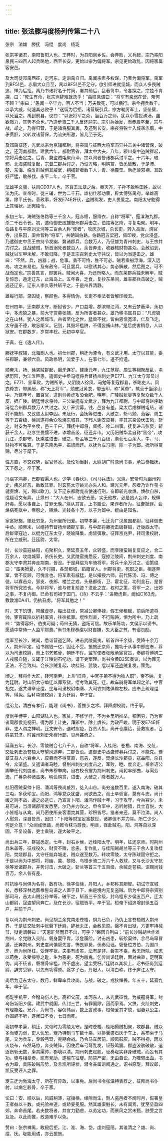 ```yaml
---
---
---
```

title: 张法滕冯度杨列传第二十八
---

张宗　法雄　滕抚　冯绲　度尚　杨琁

张宗字诸君，南阳鲁阳人也。王莽时，为县阳泉乡佐。会莽败，义兵起，宗乃率阳泉民三四百人起兵略地，西至长安，更始以宗为偏将军。宗见更始政乱，因将家属客安邑。

及大司徒邓禹西征，定河东，定诣禹自归。禹闻宗素多权谋，乃表为偏将军。禹军到BF51邑，赤眉大众且至，禹以BF51邑不足守，欲引师进就坚城，而众人多畏贼追，惮为后拒。禹乃书诸将名于竹简，署其前后，乱著笥中，令各探之。宗独不肯探，曰：“死生有命，张宗岂辞难就逸乎！”禹叹息谓曰：“将军有亲弱在营，奈何不顾？”宗曰：“愚闻一卒毕力，百人不当；万夫致死，可以横行。宗今拥兵数千，以承大威，何遽其必败乎！”遂留为后拒。诸营既引兵，宗方勒厉军士，坚垒壁，以死当之。禹到前县，议曰：“以张将军之众，当百万之师，犹以小雪投沸汤，虽欲戮力，其势不全也。”乃遣步骑二千人反还迎宗。宗引兵始发，而赤眉卒至，宗与战，却之，乃得归营，于是诸将服其勇。及还到长安，宗夜将锐士入城袭赤眉，中矛贯胛，又转攻诸营保，为流矢所激，皆几至于死。

及邓禹征还，光武以宗为京辅都尉，将突骑与征西大将军冯异共击关中诸营保，破之，还河南都尉。建武六年，都尉官省，拜太中大夫。八年，颍川桑中盗贼群起，宗将兵击定之。后青、冀盗贼屯聚山泽，宗以谒者督诸郡兵讨平之。十六年，琅邪、北海盗贼复起，宗督二郡兵讨之，乃设方略，明购赏，皆悉破散，于是沛、楚、东海、临淮群贼惧其威武，相捕斩者数千人，青、徐震栗。后迁琅邪相，其政好严猛，敢杀伐。永平二年，卒于官。

法雄字文彊，扶风CD37人也，齐襄王法章之后。秦灭齐，子孙不敢称田姓，故以法为氏。宣帝时，徙三辅，世为二千石。雄初仕郡功曹，辟太傅张禹府，举雄高第，除平氏长。善政事，好发E74E奸伏，盗贼稀发，吏人畏爱之。南阳太守鲍得上其理状，迁宛陵令。

永初三年，海贼张伯路等三千余人，冠赤帻，服绛衣，自称“将军”，寇滨海九郡，杀二千石令长。初，遣侍御史庞雄督州郡兵击之，伯路等乞降，寻复屯聚。明年，伯路复与平原刘文河等三百余人称“使者”，攻厌次城，杀长吏，转入高唐，烧官寺，出系囚，渠帅皆称“将军”，共朝谒伯路。伯路冠五梁冠，佩印绶，党众浸盛。乃遣御史中丞王宗持节发幽、冀诸郡兵，合数万人，乃征雄为青州刺史，与王宗并力讨之。连战破贼，斩首溺死者数百人，余皆奔走，收器械财物甚众。会赦诏到，贼犹以军甲未解，不敢归降。于是王宗召刺史太守共议，皆以为当遂击之。雄曰：“不然，兵，凶器；战，危事。勇不可恃，胜不可必。贼若乘船浮海，深入远岛，攻之未易也。及有赦令，可且罢兵，以慰诱其心，势必解散，然后图之，可不战而定也。”宗善其言，即罢兵。贼闻大喜，乃还所略人。而东莱郡兵独未解甲，贼复惊恐，遁走辽东，止海岛上。五年春，乏食，复抄东莱间，雄率郡兵击破之，贼逃还辽东，辽东人李久等共斩平之，于是州界清静。

雄每行部，录囚徒，察颜色，多得情伪，长吏不奉法者皆解印绶去。

在州四年，迁南郡太守，断狱省少，户口益增。郡滨带江沔，又有云梦薮泽，永初中，多虎狼之暴，前大守赏募张捕，反为所害者甚众。雄乃移书属县曰：“凡虎狼之在山林，犹人之居城市。古者至化之世，猛兽不扰，皆由恩信宽泽，仁及飞走。太守虽不德，敢忘斯义。记到，其毁坏槛阱，不得妄捕山林。”是后虎害稍息，人以狱安。在郡数岁，岁常丰稔。元初中卒官。

子真，在《逸人传》。

滕抚字叔辅，北海剧人也。初仕州郡，稍迁为涿令，有文武才用。太守以其能，委任郡职，兼领六县。风政修明，流爱于人，在事七年，道不拾遗。

顺帝末，扬、徐盗贼群起，磐牙连岁。建康元年，九江范容、周生等相聚反乱，屯据历阳，为江淮巨患，遣御史中丞冯绲将兵督扬州刺史尹E771、九江太守邓显讨之。E771、显军败，为贼所杀。又阴陵人徐凤、马勉等复寇郡县，杀略吏人。凤衣绛衣，带黑绶，称“无上将军”，勉皮冠黄衣，带玉印，称“黄帝”，筑营于当涂山中。乃建年号，置百官，遣别帅黄虎攻没合肥。明年，广陵贼张婴等复聚众数千人反，据广陵。朝廷博求将帅，三公举抚有文武才，拜为九江都尉，与中郎将赵序助冯绲合州郡兵数万人共讨之。又广开赏募，钱、邑各有差。梁太后虑群贼屯结，诸将不能制，又议遣太尉李固。未及行，会抚等进击，大破之，斩马勉、范容、周生等千五百级，徐凤遂将余众攻烧东城县。下邳人谢安应募，率其宗亲设伏击凤，斩之，封安为平乡侯，邑三千户。拜抚中郎将，督扬、徐二州事。抚复进击张婴，斩获千余人。赵序坐畏懦不进，诈增首级，征还弃市。又历阳贼华孟自称“黑帝”，攻九江，杀郡守。抚乘胜进击，破之，斩孟等三千八百级，虏获七百余人，牛、马、财物不可胜算。于是东南悉平，振旅而还。以抚为左冯翊，除一子为郎。抚所得赏赐，尽分于麾下。

性方直，不交权势，宦官怀忿。及论功当封，太尉胡广时录尚书事，承旨奏黜抚，天下怨之。卒于家。

冯绲字鸿卿，巴郡宕渠人也，少学《春秋》、《司马兵法》。父焕，安帝时为幽州刺史，疾忌奸恶，数致其罪。时玄菟太守姚光亦失人和。建光元年，怨者乃诈作玺书谴责焕、光，赐以欧刀。又下辽东都尉庞奋使速行刑，奋即斩光收焕。焕欲自杀，绲疑诏文有异，止焕曰：“大人在州，志欲去恶，实无他故，必是凶人妄诈，规肆奸毒。愿以事自上，甘罪无晚。”焕从其言，上书自讼，果诈者所为，征奋抵罪。会焕病死狱中，帝愍之，赐焕、光钱各十万，以子为郎中。绲由是知名。

家富好施，赈赴穷急，为州里所归爱。初举孝廉，七迁为广汉属国都尉，征拜御史中丞。顺帝末，以绲持节督扬州诸郡军事，与中郎将滕抚击破群贼，迁陇西太守。后鲜卑寇边，以绲为辽东太守，晓喻降集，虏皆弭散。征拜京兆尹，转司隶校尉，所在立威刑。迁廷尉、太常。

时，长沙蛮寇益阳，屯聚积久，至延熹五年，众转盛，而零陵蛮贼复反应之，合二万余人，攻烧城郭，杀伤长吏。又武陵蛮夷悉反，寇掠江陵间，荆州刺史刘度、南郡太守李肃并奔走荆南，皆没。于是拜绲为车骑将军，将兵十余万讨之，诏策绲曰：“蛮夷猾夏，久不讨摄，各焚都城，蹈籍官人。州郡将吏，死职之臣，相逐奔窜，曾不反顾，可愧言也。将军素有威猛，是以擢授六师。前代陈汤、冯、傅之徒，以寡击众，郅支、夜郎、楼兰之戎，头悬都街，卫、霍北征，功列金石，是皆将军所究览也。今非将军，谁与修复前迹？进赴之宜，权时之策，将军一之，出郊之事，不复内御。已命有司祖于国门。《诗》不云乎：'进厥虎臣，阚如C163虎，敷敦淮DA41，仍执丑虏。'将军其勉之！”

时，天下饥馑，帑藏虚尽，每出征伐，常减公卿俸禄，假王侯租赋，前后所遣将帅，宦官辄陷以折耗军资，往往抵罪。绲性烈直，不行贿赂，惧为所中，乃上疏曰：“势得容奸，伯夷可疑；荀曰无猜，盗跖可信。故乐羊陈功，文侯示以谤书。愿请中常侍一人监军财费。”尚书朱穆奏绲以财自嫌，失大臣之节。有诏勿劾。

绲军至长沙，贼闻，悉诣营道乞降。进击武陵蛮夷，斩首四千余级，受降十余万人，荆州平定。诏书赐钱一亿，固让不受。振旅还京师，推功于从事中郎应奉，荐以为司隶校尉，而上书乞骸骨，朝廷不许。监军使者张敞承宦官旨，奏绲将傅婢二人戎服自随，又辄于江陵刻石纪功，请下吏案理。尚书令黄B25E奏议，以为罪无正法，不合致纠。会长沙贼复起，攻桂阳、武陵，绲以军还盗贼复发，策免。

顷之，拜将作大匠，转河南尹。上言“旧典，中官子弟不得为牧人职”，帝不纳。复为廷尉。时山阳太守单迁以罪系狱，绲考致其死。迁，故车骑将军单超之弟，中官相党，遂共诽章诬绲，坐与司隶校尉李膺、大司农刘祐俱输左校。应奉上疏理绲等，得免。后拜屯骑校尉，复为廷尉，卒于宫。

绲弟允，清白有孝行，能理《尚书》，善推步之术。拜降虏校尉，终于家。

度尚字博平，山阳湖陆人也。家贫，不修学行，不为乡里所推举。积困穷，乃为宦者同郡侯览视田，得为郡上计吏，拜郎中，除上虞长。为政严峻，明于发E74E奸非，吏人谓之神明。迁文安令，遇时疾疫，谷贵人饥，尚开仓廪给，营救疾者，百姓蒙其济。时冀州刺史朱穆行部，见尚甚奇之。

延熹五年，长沙、零陵贼合七八千人，自称“将军，入桂阳、苍梧、南海、交阯，交阯刺史及苍梧太守望风逃奔，二郡皆没。遣御史中丞盛修募兵讨之，不能克。豫章艾县人六百余人，应募而不得赏直，怨恚，遂反，焚烧长沙郡县，寇益阳，杀县令，众渐盛。又遣谒者马睦，督荆州刺史刘度击之，军败，睦、度奔走。桓帝诏公卿举任代刘度者，尚书朱穆举向，自右校令擢为荆州刺史。尚躬率部曲，与同劳逸，广募杂种诸蛮夷，明设购赏，进击，大破之，降者数万人。

桂阳宿贼渠帅卜阳、潘鸿等畏尚威烈，徙入山谷。尚穷追数百里，遂入南海，破其三屯，多获珍宝。而阳、鸿等党众犹盛，尚欲击之，而士卒骄富，莫有斗志。尚计缓之则不战，逼之必逃亡，乃宣言卜阳、潘鸿作贼十年，习于攻守，今兵寡少，未易可进，当须诸郡所发悉至，尔乃并力攻之。申令军中，恣听射猎，兵士喜悦，大小皆相与从禽。尚乃密使所亲客潜焚其营，珍积皆尽。猎者来还，莫不泣涕。尚人人慰劳，深自咎责，因曰：“卜阳等财宝足富数世，诸卿但不并力耳。所亡少少，何足介意！”众闻咸愤踊，尚敕令秣马蓐食，明旦，径赴贼屯。阳、鸿等自以深固，不复设备，吏士乘锐，遂大破平之。

尚出兵三年，群寇悉定。七年，封右乡侯，迁桂阳太守。明年，征还京师。时荆州兵朱盖等，征戍役久，财赏不赡，忿恚，复作乱，与桂阳贼胡兰等三千余人复攻桂阳，焚烧郡县，太守任胤弃城走，贼众遂至数万。转攻零陵，太守陈球固守拒之。于是以尚为中郎将，将幽、冀、黎阳、乌桓步骑二万六千人救球，又与长沙太守抗徐等发诸郡兵，并势讨击，大破之，斩兰等首三千五百级，余贼走苍梧。诏赐尚钱百万，余人各有差。

时抗徐与尚俱为名将，数有功。徐字伯徐，丹阳人，乡邦称其胆智。初试守宣城长，悉移深林远薮椎髻鸟语之人置于县下，由是境内无复盗贼。后为中郎将宗资别部司马，击太山贼公孙举等，破平之，斩首三千余级，封乌程东乡侯五百户。迁太山都尉，寇盗望风奔亡。及在长沙，宿贼皆平。卒于官。桓帝下诏追增封徐五百户，并前千户。

复以尚为荆州刺史。尚见胡兰余党南走苍梧，惧为已负，乃伪上言苍梧贼入荆州界，于是征交阯刺中张磐下廷尉。辞状未正，会赦见原。磐不肯出狱，方更牢持械节，狱吏谓磐曰：“天恩旷然而君不出，可乎？”磐因自列曰：“前长沙贼胡兰作难荆州，余党散入交阯。磐身婴甲胄，涉危履险，讨击凶患，斩殄渠帅，余尽鸟窜冒遁，还奔荆州。刺史度尚惧磐先言，怖畏罪戾，伏奏见诬。磐备位方伯，为国爪牙，而为尚所枉，受罪牢狱。夫事有虚实，法有是非。磐实不辜，赦无所除。如忍以苟免，永受侵辱之耻，生为恶吏，死为敝鬼。乞传尚诣廷尉，面对曲直，足明真伪。尚不征者，磐埋骨牢槛，终不虚出，望尘受枉。”廷尉以其状上，诏书征尚到廷尉，辞穷受罪，以先有功得原。磐字子石，丹阳人，以清白称，终于庐江太守。

尚后为辽东太守，数月，鲜卑率兵攻尚，与战，破之，戎狄惮畏。年五十，延熹九年，卒于官。

杨琁字机平，会稽乌伤人也。高祖父茂，本河东人，从光武征伐，为威寇将军，封乌伤新阳乡侯。建武中就国，传封三世，有罪国除，因而家焉。父扶，交阯刺史，有理能名。兄乔，为尚书，容仪伟丽，数上言政事，桓帝爱其才貌，诏妻以公主，乔固辞不听，遂闭口不食，七日而死。

琁初举孝廉，稍迁，灵帝时为零陵太守。是时苍梧、桂阳猾贼相聚，攻郡县，贼众多而琁力弱，吏人忧恐，琁乃特制马车数十乘，以排囊盛石灰于车上，系布索于马尾，又为兵车，专彀弓驽，克期会战。乃令马车居前，顺风鼓灰，贼不得视，因以火烧布，布然马惊，奔突贼阵，因使后车弓弩乱发，钲鼓鸣震。群盗波骇破散，追逐伤斩无数，枭其渠帅，郡境以清。荆州刺史赵凯，诬奏琁实非身破贼，而妄有其功。琁与相章奏，凯有党助，遂槛车征琁。防禁严密，无由自讼，乃噬臂出血，书衣为章，具陈破贼形势，及言凯所诬状，潜令亲属诣阙通之。诏书原琁，拜议郎，凯反受诬人之罪。

琁三迁为勃海太守，所在有异政，以事免。后尚书令张温特表荐之，征拜尚书仆射。以病乞骸骨，卒于家。

论曰：安、顺以后，风威稍薄，寇攘横，缘隙而生，剽人盗邑者不阕时月，假署皇王者益以十数。或托验神道，或矫妄冕服。然其雄渠魁长，未有闻焉，犹至垒盈四郊，奔命首尾。若夫数将者，并宣力勤虑，以劳定功，而景风之赏未甄，肤受之言互及。以此而推，政道难乎以免。

赞曰：张宗裨禹，敢殿后拒。江、淮、海、岱，虔刘寇阻。其谁清之？雄、尚、绲、抚。琁能用谲，亦云振旅。

